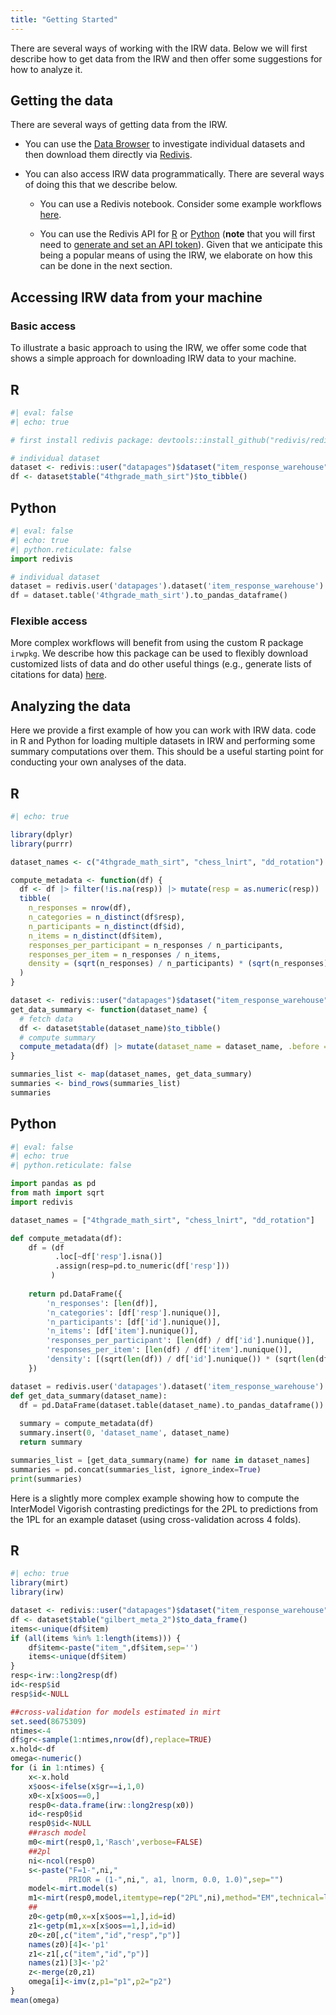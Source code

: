 ```yaml
---
title: "Getting Started"
---
```



There are several ways of working with the IRW data. Below we will first describe how to get data from the IRW and then offer some suggestions for how to analyze it. 

## Getting the data

There are several ways of getting data from the IRW.

* You can use the [Data Browser](data.qmd) to investigate individual datasets and then download them directly via [Redivis](https://redivis.com/datasets/as2e-cv7jb41fd/tables).

* You can also access IRW data programmatically. There are several ways of doing this that we describe below.

  + You can use a Redivis notebook. Consider some example workflows [here](https://redivis.com/workspace/studies/1812/workflows).

  + You can use the Redivis API for [R](https://apidocs.redivis.com/client-libraries/redivis-r) or [Python](https://apidocs.redivis.com/client-libraries/redivis-python) (**note** that you will first need to [generate and set an API token](https://apidocs.redivis.com/client-libraries/redivis-r/getting-started)). Given that we anticipate this being a popular means of using the IRW, we elaborate on how this can be done in the next section.

## Accessing IRW data from your machine

### Basic access

To illustrate a basic approach to using the IRW, we offer some code that shows a simple approach for downloading IRW data to your machine.

::: {.panel-tabset}
## R

```r
#| eval: false
#| echo: true

# first install redivis package: devtools::install_github("redivis/redivis-r", ref="main")

# individual dataset
dataset <- redivis::user("datapages")$dataset("item_response_warehouse")
df <- dataset$table("4thgrade_math_sirt")$to_tibble()

```

## Python

```python
#| eval: false
#| echo: true
#| python.reticulate: false
import redivis

# individual dataset
dataset = redivis.user('datapages').dataset('item_response_warehouse')
df = dataset.table('4thgrade_math_sirt').to_pandas_dataframe()

```
:::

### Flexible access

More complex workflows will benefit from using the custom R package `irwpkg`. We describe how this package can be used to flexibly download customized lists of data and do other useful things (e.g., generate lists of citations for data) [here](https://hansorlee.github.io/irwpkg/).


## Analyzing the data

Here we provide a first example of how you can work with IRW data.  code in R and Python for loading multiple datasets in IRW and performing some summary computations over them. This should be a useful starting point for conducting your own analyses of the data. 

::: {.panel-tabset}

## R

```r
#| echo: true

library(dplyr)
library(purrr)

dataset_names <- c("4thgrade_math_sirt", "chess_lnirt", "dd_rotation")

compute_metadata <- function(df) {
  df <- df |> filter(!is.na(resp)) |> mutate(resp = as.numeric(resp))
  tibble(
    n_responses = nrow(df),
    n_categories = n_distinct(df$resp),
    n_participants = n_distinct(df$id),
    n_items = n_distinct(df$item),
    responses_per_participant = n_responses / n_participants,
    responses_per_item = n_responses / n_items,
    density = (sqrt(n_responses) / n_participants) * (sqrt(n_responses) / n_items)
  )
}

dataset <- redivis::user("datapages")$dataset("item_response_warehouse")
get_data_summary <- function(dataset_name) {
  # fetch data
  df <- dataset$table(dataset_name)$to_tibble()
  # compute summary
  compute_metadata(df) |> mutate(dataset_name = dataset_name, .before = everything())
}

summaries_list <- map(dataset_names, get_data_summary)
summaries <- bind_rows(summaries_list)
summaries
```

## Python

```python
#| eval: false
#| echo: true
#| python.reticulate: false

import pandas as pd
from math import sqrt
import redivis

dataset_names = ["4thgrade_math_sirt", "chess_lnirt", "dd_rotation"]

def compute_metadata(df):
    df = (df
          .loc[~df['resp'].isna()]
          .assign(resp=pd.to_numeric(df['resp']))
         )
    
    return pd.DataFrame({
        'n_responses': [len(df)],
        'n_categories': [df['resp'].nunique()],
        'n_participants': [df['id'].nunique()],
        'n_items': [df['item'].nunique()],
        'responses_per_participant': [len(df) / df['id'].nunique()],
        'responses_per_item': [len(df) / df['item'].nunique()],
        'density': [(sqrt(len(df)) / df['id'].nunique()) * (sqrt(len(df)) / df['item'].nunique())]
    })

dataset = redivis.user('datapages').dataset('item_response_warehouse')
def get_data_summary(dataset_name):
  df = pd.DataFrame(dataset.table(dataset_name).to_pandas_dataframe())
    
  summary = compute_metadata(df)
  summary.insert(0, 'dataset_name', dataset_name)
  return summary

summaries_list = [get_data_summary(name) for name in dataset_names]
summaries = pd.concat(summaries_list, ignore_index=True)
print(summaries)
```
:::

Here is a slightly more complex example showing how to compute the InterModel Vigorish contrasting predictings for the 2PL to predictions from the 1PL for an example dataset (using cross-validation across 4 folds).

::: {.panel-tabset}

## R

```r
#| echo: true
library(mirt)
library(irw) 

dataset <- redivis::user("datapages")$dataset("item_response_warehouse")
df <- dataset$table("gilbert_meta_2")$to_data_frame()
items<-unique(df$item)
if (all(items %in% 1:length(items))) {
    df$item<-paste("item_",df$item,sep='')
    items<-unique(df$item)
}
resp<-irw::long2resp(df)
id<-resp$id
resp$id<-NULL

##cross-validation for models estimated in mirt
set.seed(8675309)
ntimes<-4
df$gr<-sample(1:ntimes,nrow(df),replace=TRUE)
x.hold<-df
omega<-numeric()
for (i in 1:ntimes) {
    x<-x.hold
    x$oos<-ifelse(x$gr==i,1,0)
    x0<-x[x$oos==0,]
    resp0<-data.frame(irw::long2resp(x0))
    id<-resp0$id
    resp0$id<-NULL
    ##rasch model
    m0<-mirt(resp0,1,'Rasch',verbose=FALSE)
    ##2pl
    ni<-ncol(resp0)
    s<-paste("F=1-",ni,"
             PRIOR = (1-",ni,", a1, lnorm, 0.0, 1.0)",sep="")
    model<-mirt.model(s)
    m1<-mirt(resp0,model,itemtype=rep("2PL",ni),method="EM",technical=list(NCYCLES=10000),verbose=FALSE)
    ##
    z0<-getp(m0,x=x[x$oos==1,],id=id)
    z1<-getp(m1,x=x[x$oos==1,],id=id)
    z0<-z0[,c("item","id","resp","p")]
    names(z0)[4]<-'p1'
    z1<-z1[,c("item","id","p")]
    names(z1)[3]<-'p2'
    z<-merge(z0,z1)
    omega[i]<-imv(z,p1="p1",p2="p2")
}
mean(omega)
```
:::

